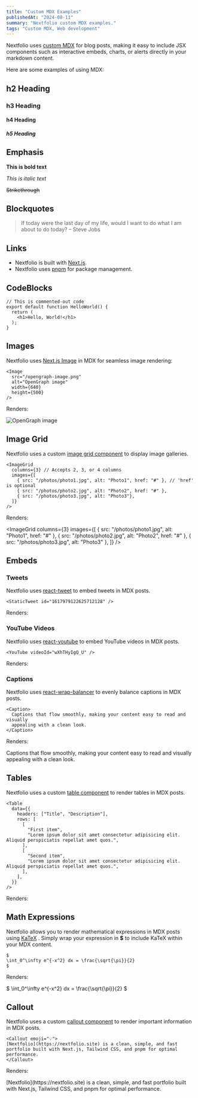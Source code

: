 ```yaml
---
title: "Custom MDX Examples"
publishedAt: "2024-08-11"
summary: "Nextfolio custom MDX examples."
tags: "Custom MDX, Web development"
---
```


Nextfolio uses [custom MDX](https://github.com/1msirius/Nextfolio/blob/main/app/components/mdx.tsx) for blog posts, making it easy to include JSX components such as interactive embeds, charts, or alerts directly in your markdown content.

Here are some examples of using MDX:

## h2 Heading

### h3 Heading

#### h4 Heading

##### h5 Heading

## Emphasis

**This is bold text**

_This is italic text_

<del> Strikethrough </del>

## Blockquotes

> If today were the last day of my life, would I want to do what I am about to do today? – Steve Jobs

## Links

- Nextfolio is built with [Next.js](https://nextjs.org).
- Nextfolio uses [pnpm](https://pnpm.io/) for package management.

## CodeBlocks

```
// This is commented-out code
export default function HelloWorld() {
  return (
    <h1>Hello, World!</h1>
  );
}
```

## Images

Nextfolio uses [Next.js Image](https://nextjs.org/docs/basic-features/image-optimization) in MDX for seamless image rendering:

```
<Image
  src="/opengraph-image.png"
  alt="OpenGraph image"
  width={640}
  height={500}
/>
```

Renders:

<Image
  src="/opengraph-image.png"
  alt="OpenGraph image"
  width={640}
  height={500}
/>

## Image Grid

Nextfolio uses a custom [image grid component](https://github.com/1msirius/Nextfolio/blob/main/app/components/image-grid.tsx) to display image galleries.

```
<ImageGrid
  columns={3} // Accepts 2, 3, or 4 columns
  images={[
    { src: "/photos/photo1.jpg", alt: "Photo1", href: "#" }, // 'href' is optional
    { src: "/photos/photo2.jpg", alt: "Photo2", href: "#" },
    { src: "/photos/photo3.jpg", alt: "Photo3"},
  ]}
/>
```

Renders:

<ImageGrid
  columns={3}
  images={[
    { src: "/photos/photo1.jpg", alt: "Photo1", href: "#" },
    { src: "/photos/photo2.jpg", alt: "Photo2", href: "#" },
    { src: "/photos/photo3.jpg", alt: "Photo3" },
  ]}
/>

## Embeds

### Tweets

Nextfolio uses [react-tweet](https://react-tweet.vercel.app/) to embed tweets in MDX posts.

```
<StaticTweet id="1617979122625712128" />
```

Renders:

<StaticTweet id="1617979122625712128" />

### YouTube Videos

Nextfolio uses [react-youtube](https://www.npmjs.com/package/react-youtube) to embed YouTube videos in MDX posts.

```
<YouTube videoId="wXhTHyIgQ_U" />
```

Renders:

<YouTube videoId="wXhTHyIgQ_U" />

### Captions

Nextfolio uses [react-wrap-balancer](https://react-wrap-balancer.vercel.app/) to evenly balance captions in MDX posts.

```
<Caption>
  Captions that flow smoothly, making your content easy to read and visually
  appealing with a clean look.
</Caption>
```

Renders:

<Caption>
  Captions that flow smoothly, making your content easy to read and visually
  appealing with a clean look.
</Caption>

## Tables

Nextfolio uses a custom [table component](https://github.com/1msirius/Nextfolio/blob/main/app/components/mdx.tsx#L38) to render tables in MDX posts.

```
<Table
  data={{
    headers: ["Title", "Description"],
    rows: [
      [
        "First item",
        "Lorem ipsum dolor sit amet consectetur adipisicing elit. Aliquid perspiciatis repellat amet quos.",
      ],
      [
        "Second item",
        "Lorem ipsum dolor sit amet consectetur adipisicing elit. Aliquid perspiciatis repellat amet quos.",
      ],
    ],
  }}
/>
```

Renders:

<Table
  data={{
    headers: ["Title", "Description"],
    rows: [
      [
        "First item",
        "Lorem ipsum dolor sit amet consectetur adipisicing elit. Aliquid perspiciatis repellat amet quos.",
      ],
      [
        "Second item",
        "Lorem ipsum dolor sit amet consectetur adipisicing elit. Aliquid perspiciatis repellat amet quos.",
      ],
    ],
  }}
/>

## Math Expressions

Nextfolio allows you to render mathematical expressions in MDX posts using [KaTeX](https://katex.org/) . Simply wrap your expression in **$** to include KaTeX within your MDX content.

```
$
\int_0^\infty e^{-x^2} dx = \frac{\sqrt{\pi}}{2}
$
```

Renders:

$
\int_0^\infty e^{-x^2} dx = \frac{\sqrt{\pi}}{2}
$

## Callout

Nextfolio uses a custom [callout component](https://github.com/1msirius/Nextfolio/blob/main/app/components/mdx.tsx#L63) to render important information in MDX posts.

```
<Callout emoji="💡">
[Nextfolio](https://nextfolio.site) is a clean, simple, and fast portfolio built with Next.js, Tailwind CSS, and pnpm for optimal performance.
</Callout>
```

Renders:

<Callout emoji="💡">
  [Nextfolio](https://nextfolio.site) is a clean, simple, and fast portfolio
  built with Next.js, Tailwind CSS, and pnpm for optimal performance.
</Callout>
